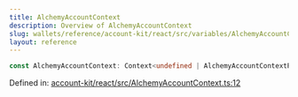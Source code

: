 ```yaml
---
title: AlchemyAccountContext
description: Overview of AlchemyAccountContext
slug: wallets/reference/account-kit/react/src/variables/AlchemyAccountContext
layout: reference
---
```


```ts
const AlchemyAccountContext: Context<undefined | AlchemyAccountContextProps>;
```

Defined in: [account-kit/react/src/AlchemyAccountContext.ts:12](https://github.com/alchemyplatform/aa-sdk/blob/5b9429f0f16dcd4ff822527b8de589e19e88faa7/account-kit/react/src/AlchemyAccountContext.ts#L12)
